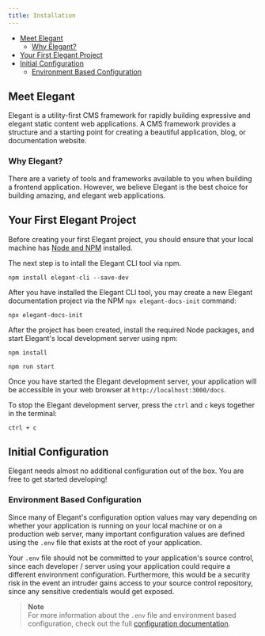 ```yaml
---
title: Installation
---
```


- [Meet Elegant](#meet-elegant)
    - [Why Elegant?](#why-elegant)
- [Your First Elegant Project](#your-first-elegant-project)
- [Initial Configuration](#initial-configuration)
    - [Environment Based Configuration](#environment-based-configuration)

<a name="meet-elegant"></a>

## Meet Elegant

 Elegant is a utility-first CMS framework for rapidly building expressive and elegant static content web applications. A CMS framework provides a structure and a starting point for creating a beautiful application, blog, or documentation website. 


<a name="why-elegant"></a>

### Why Elegant?

There are a variety of tools and frameworks available to you when building a frontend application. However, we believe Elegant is the best choice for building amazing, and elegant web applications.

<a name="your-first-elegant-project"></a>

## Your First Elegant Project

Before creating your first Elegant project, you should ensure that your local machine has [Node and NPM](https://nodejs.org) installed.

The next step is to intall the Elegant CLI tool via npm.

```nothing
npm install elegant-cli --save-dev
```

After you have installed the Elegant CLI tool, you may create a new Elegant documentation project via the NPM `npx elegant-docs-init` command:

```nothing
npx elegant-docs-init
```

After the project has been created, install the required Node packages, and start Elegant's local development server using npm:

```nothing
npm install

npm run start
```

Once you have started the Elegant development server, your application will be accessible in your web browser at `http://localhost:3000/docs`.

To stop the Elegant development server, press the `ctrl` and `c` keys together in the terminal:

```nothing
ctrl + c
```

<a name="initial-configuration"></a>

## Initial Configuration

Elegant needs almost no additional configuration out of the box. You are free to get started developing!

<a name="environment-based-configuration"></a>

### Environment Based Configuration

Since many of Elegant's configuration option values may vary depending on whether your application is running on your local machine or on a production web server, many important configuration values are defined using the `.env` file that exists at the root of your application.

Your `.env` file should not be committed to your application's source control, since each developer / server using your application could require a different environment configuration. Furthermore, this would be a security risk in the event an intruder gains access to your source control repository, since any sensitive credentials would get exposed.

> **Note**  
> For more information about the `.env` file and environment based configuration, check out the full [configuration documentation](/docs/configuration#environment-configuration).
